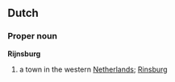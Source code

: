 ==Dutch==
{{wikipedia}}
===Proper noun===
'''Rijnsburg'''
# a town in the western [[Netherlands]]; [[Rinsburg]]